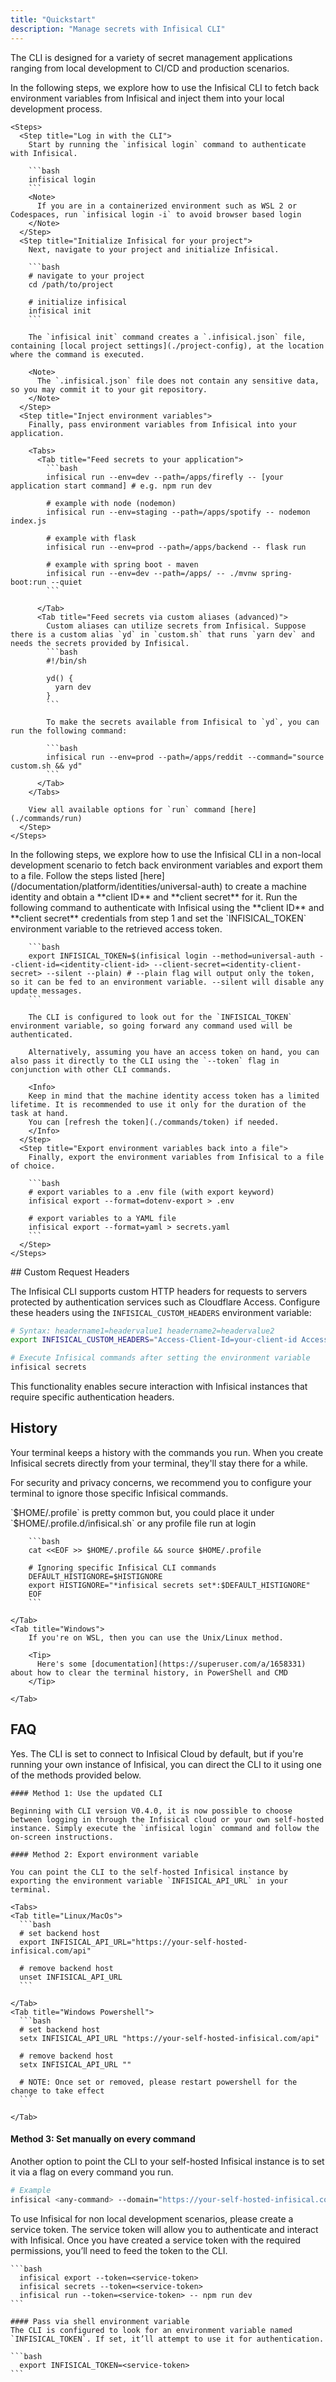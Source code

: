 ```yaml
---
title: "Quickstart"
description: "Manage secrets with Infisical CLI"
---
```


The CLI is designed for a variety of secret management applications ranging from local development to CI/CD and production scenarios.

<Tabs>
  <Tab title="Local development">
    In the following steps, we explore how to use the Infisical CLI to fetch back environment variables from Infisical
    and inject them into your local development process.
  
    <Steps>
      <Step title="Log in with the CLI">
        Start by running the `infisical login` command to authenticate with Infisical.
        
        ```bash
        infisical login
        ```
        <Note>
          If you are in a containerized environment such as WSL 2 or Codespaces, run `infisical login -i` to avoid browser based login
        </Note>
      </Step>
      <Step title="Initialize Infisical for your project">
        Next, navigate to your project and initialize Infisical.
        
        ```bash
        # navigate to your project
        cd /path/to/project

        # initialize infisical
        infisical init
        ```

        The `infisical init` command creates a `.infisical.json` file, containing [local project settings](./project-config), at the location where the command is executed.

        <Note>
          The `.infisical.json` file does not contain any sensitive data, so you may commit it to your git repository.
        </Note>
      </Step>
      <Step title="Inject environment variables">
        Finally, pass environment variables from Infisical into your application.

        <Tabs>
          <Tab title="Feed secrets to your application">
            ```bash
            infisical run --env=dev --path=/apps/firefly -- [your application start command] # e.g. npm run dev

            # example with node (nodemon)
            infisical run --env=staging --path=/apps/spotify -- nodemon index.js

            # example with flask
            infisical run --env=prod --path=/apps/backend -- flask run

            # example with spring boot - maven
            infisical run --env=dev --path=/apps/ -- ./mvnw spring-boot:run --quiet
            ```

          </Tab>
          <Tab title="Feed secrets via custom aliases (advanced)">
            Custom aliases can utilize secrets from Infisical. Suppose there is a custom alias `yd` in `custom.sh` that runs `yarn dev` and needs the secrets provided by Infisical.
            ```bash
            #!/bin/sh

            yd() {
              yarn dev
            }
            ```

            To make the secrets available from Infisical to `yd`, you can run the following command:

            ```bash
            infisical run --env=prod --path=/apps/reddit --command="source custom.sh && yd"
            ```
          </Tab>
        </Tabs>

        View all available options for `run` command [here](./commands/run)
      </Step>
    </Steps>

  </Tab>

  <Tab title="Staging, production & all other use cases">
    In the following steps, we explore how to use the Infisical CLI in a non-local development scenario
    to fetch back environment variables and export them to a file.
    <Steps>
      <Step title="Create a machine identity and obtain credentials for it">
        Follow the steps listed [here](/documentation/platform/identities/universal-auth) to create a machine identity and obtain a **client ID** and **client secret** for it.
      </Step>
      <Step title="Obtain a machine identity access token">
        Run the following command to authenticate with Infisical using the **client ID** and **client secret** credentials from step 1 and set the `INFISICAL_TOKEN` environment variable to the retrieved access token.
        
        ```bash
        export INFISICAL_TOKEN=$(infisical login --method=universal-auth --client-id=<identity-client-id> --client-secret=<identity-client-secret> --silent --plain) # --plain flag will output only the token, so it can be fed to an environment variable. --silent will disable any update messages.
        ```

        The CLI is configured to look out for the `INFISICAL_TOKEN` environment variable, so going forward any command used will be authenticated.

        Alternatively, assuming you have an access token on hand, you can also pass it directly to the CLI using the `--token` flag in conjunction with other CLI commands.

        <Info>
        Keep in mind that the machine identity access token has a limited lifetime. It is recommended to use it only for the duration of the task at hand.
        You can [refresh the token](./commands/token) if needed.
        </Info>
      </Step>
      <Step title="Export environment variables back into a file">
        Finally, export the environment variables from Infisical to a file of choice.

        ```bash
        # export variables to a .env file (with export keyword)
        infisical export --format=dotenv-export > .env

        # export variables to a YAML file
        infisical export --format=yaml > secrets.yaml
        ```
      </Step>
    </Steps>

  </Tab>
</Tabs>

<Tip>
  ## Custom Request Headers

  The Infisical CLI supports custom HTTP headers for requests to servers protected by authentication services such as Cloudflare Access. Configure these headers using the `INFISICAL_CUSTOM_HEADERS` environment variable:

  ```bash
  # Syntax: headername1=headervalue1 headername2=headervalue2
  export INFISICAL_CUSTOM_HEADERS="Access-Client-Id=your-client-id Access-Client-Secret=your-client-secret"

  # Execute Infisical commands after setting the environment variable
  infisical secrets
  ```

  This functionality enables secure interaction with Infisical instances that require specific authentication headers.
</Tip>

## History

Your terminal keeps a history with the commands you run. When you create Infisical secrets directly from your terminal, they'll stay there for a while.

For security and privacy concerns, we recommend you to configure your terminal to ignore those specific Infisical commands.

<Accordion title="Ignore commands">
  <Tabs>
    <Tab title="Unix/Linux">
        <Tip>
          `$HOME/.profile` is pretty common but, you could place it under `$HOME/.profile.d/infisical.sh` or any profile file run at login 
        </Tip>

        ```bash
        cat <<EOF >> $HOME/.profile && source $HOME/.profile

        # Ignoring specific Infisical CLI commands
        DEFAULT_HISTIGNORE=$HISTIGNORE
        export HISTIGNORE="*infisical secrets set*:$DEFAULT_HISTIGNORE"
        EOF
        ```

    </Tab>
    <Tab title="Windows">
        If you're on WSL, then you can use the Unix/Linux method.

        <Tip>
          Here's some [documentation](https://superuser.com/a/1658331) about how to clear the terminal history, in PowerShell and CMD
        </Tip>

    </Tab>

  </Tabs>
</Accordion>

## FAQ

<AccordionGroup>
  <Accordion title="Can I connect the CLI to my self-hosted Infisical instance?">
    Yes. The CLI is set to connect to Infisical Cloud by default, but if you're running your own instance of Infisical, you can direct the CLI to it using one of the methods provided below.

    #### Method 1: Use the updated CLI

    Beginning with CLI version V0.4.0, it is now possible to choose between logging in through the Infisical cloud or your own self-hosted instance. Simply execute the `infisical login` command and follow the on-screen instructions.

    #### Method 2: Export environment variable

    You can point the CLI to the self-hosted Infisical instance by exporting the environment variable `INFISICAL_API_URL` in your terminal.

    <Tabs>
    <Tab title="Linux/MacOs">
      ```bash
      # set backend host
      export INFISICAL_API_URL="https://your-self-hosted-infisical.com/api"

      # remove backend host
      unset INFISICAL_API_URL
      ```

    </Tab>
    <Tab title="Windows Powershell">
      ```bash
      # set backend host
      setx INFISICAL_API_URL "https://your-self-hosted-infisical.com/api"

      # remove backend host
      setx INFISICAL_API_URL ""

      # NOTE: Once set or removed, please restart powershell for the change to take effect
      ```

    </Tab>

  </Tabs>

#### Method 3: Set manually on every command

Another option to point the CLI to your self-hosted Infisical instance is to set it via a flag on every command you run.

```bash
# Example
infisical <any-command> --domain="https://your-self-hosted-infisical.com/api"
```

  </Accordion>
  <Accordion title="Can I use the CLI with service tokens?">
    To use Infisical for non local development scenarios, please create a service token. The service token will allow you to authenticate and interact with Infisical. Once you have created a service token with the required permissions, you’ll need to feed the token to the CLI.

    ```bash
      infisical export --token=<service-token>
      infisical secrets --token=<service-token>
      infisical run --token=<service-token> -- npm run dev
    ```

    #### Pass via shell environment variable
    The CLI is configured to look for an environment variable named `INFISICAL_TOKEN`. If set, it’ll attempt to use it for authentication.

    ```bash
      export INFISICAL_TOKEN=<service-token>
    ```

  </Accordion>
</AccordionGroup>
